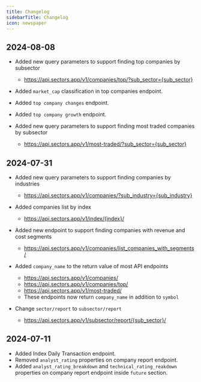```yaml
---
title: Changelog
sidebarTitle: Changelog
icon: newspaper
---
```


## 2024-08-08

- Added new query parameters to support finding top companies by subsector
    - https://api.sectors.app/v1/companies/top/?sub_sector={sub_sector}

- Added `market_cap` classification in top companies endpoint.

- Added `top company changes` endpoint.

- Added `top company growth` endpoint.

- Added new query parameters to support finding most traded companies by subsector
    - https://api.sectors.app/v1/most-traded/?sub_sector={sub_sector}

## 2024-07-31

- Added new query parameters to support finding companies by industries
    - https://api.sectors.app/v1/companies/?sub_industry={sub_industry}

- Added companies list by index
    - https://api.sectors.app/v1/index/{index}/

- Added new endpoint to support finding companies with revenue and cost segments
    - https://api.sectors.app/v1/companies/list_companies_with_segments/

- Added `company_name` to the return value of most API endpoints 
    - https://api.sectors.app/v1/companies/
    - https://api.sectors.app/v1/companies/top/
    - https://api.sectors.app/v1/most-traded/
    - These endpoints now return `company_name` in addition to `symbol` 

- Change `sector/report` to `subsector/report`
    - https://api.sectors.app/v1/subsector/report/{sub_sector}/

## 2024-07-11

- Added Index Daily Transaction endpoint.
- Removed `analyst_rating` properties on company report endpoint.
- Added `analyst_rating_breakdown` and `technical_rating_reakdown` properties on company report endpoint inside `future` section.